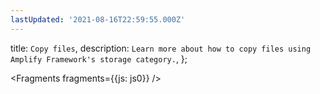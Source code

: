 ```yaml
---
lastUpdated: '2021-08-16T22:59:55.000Z'
---
```

  title: `Copy files`,
  description: `Learn more about how to copy files using Amplify Framework's storage category.`,
};


<Fragments fragments={{js: js0}} />
